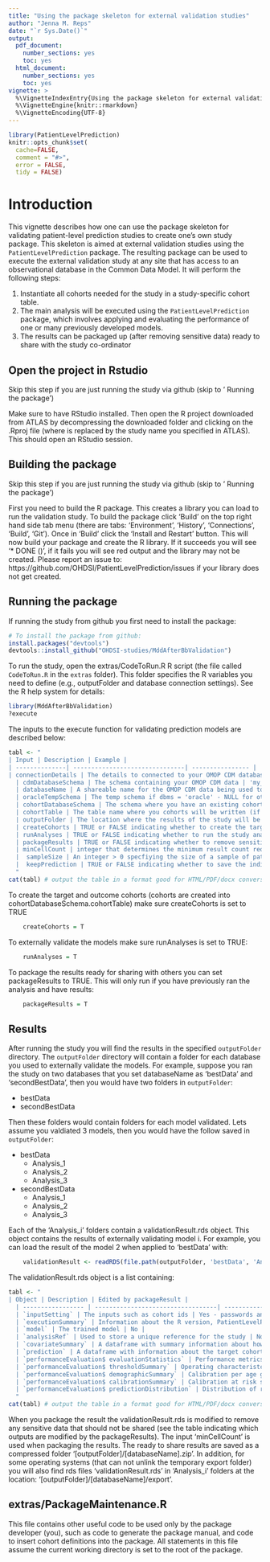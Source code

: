 ---
title: "Using the package skeleton for external validation studies"
author: "Jenna M. Reps"
date: "`r Sys.Date()`"
output:
  pdf_document:
    number_sections: yes
    toc: yes
  html_document:
    number_sections: yes
    toc: yes
vignette: >
  %\VignetteIndexEntry{Using the package skeleton for external validation studies}
  %\VignetteEngine{knitr::rmarkdown}
  %\VignetteEncoding{UTF-8}
---

```{r, echo = FALSE, message = FALSE, warning = FALSE}
library(PatientLevelPrediction)
knitr::opts_chunk$set(
  cache=FALSE,
  comment = "#>",
  error = FALSE,
  tidy = FALSE)
```
# Introduction

This vignette describes how one can use the package skeleton for validating patient-level prediction studies to create one's own study package. This skeleton is aimed at external validation studies using the `PatientLevelPrediction` package. The resulting package can be used to execute the external validation study at any site that has access to an observational database in the Common Data Model. It will perform the following steps:

1. Instantiate all cohorts needed for the study in a study-specific cohort table.
2. The main analysis will be executed using the `PatientLevelPrediction` package, which involves applying and evaluating the performance of one or many previously developed models.
3. The results can be packaged up (after removing sensitive data) ready to share with the study co-ordinator


## Open the project in Rstudio
Skip this step if you are just running the study via github (skip to ' Running the package')

Make sure to have RStudio installed.  Then open the R project downloaded from ATLAS by decompressing the downloaded folder and clicking on the <MddAfterBbValidation>.Rproj file (where <MddAfterBbValidation> is replaced by the study name you specified in ATLAS).  This should open an RStudio session.

## Building the package
Skip this step if you are just running the study via github (skip to ' Running the package') 

First you need to build the R package.  This creates a library you can load to run the validation study.  To build the package click 'Build' on the top right hand side tab menu (there are tabs: 'Environment', 'History', 'Connections', 'Build', 'Git').  Once in 'Build' click the 'Install and Restart' button.  This will now build your package and create the R library.  If it succeeds you will see '* DONE (<MddAfterBbValidation>)', if it fails you will see red output and the library may not be created.  Please report an issue to: https://github.com/OHDSI/PatientLevelPrediction/issues if your library does not get created.

## Running the package
If running the study from github you first need to install the package:
```{r eval=FALSE}
# To install the package from github:
install.packages("devtools")
devtools::install_github("OHDSI-studies/MddAfterBbValidation")
```

To run the study, open the extras/CodeToRun.R R script (the file called `CodeToRun.R` in the `extras` folder).  This folder specifies the R variables you need to define (e.g., outputFolder and database connection settings). See the R help system for details:

```{r eval=FALSE}
library(MddAfterBbValidation)
?execute
```

The inputs to the execute function for validating prediction models are described below:

```{r tableInputs, echo=FALSE, message=FALSE, warnings=FALSE, results='asis'}
tabl <- "
| Input | Description | Example |
| --------------| -------------------------------| ---------------- |
| connectionDetails | The details to connected to your OMOP CDM database - use DatabaseConnector package's createConnectionDetails() | createConnectionDetails( dbms = 'postgresql', server = 'database server', user = 'my username', password = 'donotshare', port = 'database port') |
  | cdmDatabaseSchema | The schema containing your OMOP CDM data | 'my_cdm_data.dbo' |
  | databaseName | A shareable name for the OMOP CDM data being used to validate the models | 'My data' |
  | oracleTempSchema | The temp schema if dbms = 'oracle' - NULL for other dbms | 'my_temp.dbo'|
  | cohortDatabaseSchema | The schema where you have an existing cohort table or where the package will create a cohort table and insert the study cohorts | 'scratch.dbo' |
  | cohortTable | The table name where you cohorts will be written (if creating the cohort pick an unused table name) | 'myTable'|
  | outputFolder | The location where the results of the study will be saved - if you also developed the model you can set this to the Validation folder where your model development results were saved | 'C:/predictingMI/Validation'|
  | createCohorts | TRUE or FALSE indicating whether to create the target population and outcome cohorts for the study | TRUE |
  | runAnalyses | TRUE or FALSE indicating whether to run the study analysis - developing and internally validating the models | TRUE |
  | packageResults | TRUE or FALSE indicating whether to remove sensitive counts (determined by the minCellCount input) or sensitive information from the results and creates a zipped file with results that are safe to share (saved to the outputFolder location).  Note: This requires running the study successfully first.  | TRUE |
  | minCellCount | integer that determines the minimum result count required when sharing the results. Any result table cells with counts < minCellCount are replaced with -1 to prevent identification issues with rare diseases | 10 |
  |  sampleSize | An integer > 0 specfiying the size of a sample of patients to extract from the target cohort.  The model will only be validated on the sample  - this is useful when the target cohort is large and you have limited time | 1000000 |
  |  keepPrediction | TRUE or FALSE indicating whether to save the individual predictions when applying the models to the target cohort (or sample) | TRUE |
  "
cat(tabl) # output the table in a format good for HTML/PDF/docx conversion
```


To create the target and outcome cohorts (cohorts are created into cohortDatabaseSchema.cohortTable) make sure createCohorts is set to TRUE
```{r eval=FALSE}
    createCohorts = T
```

To externally validate the models make sure runAnalyses is set to TRUE:
```{r eval=FALSE}
    runAnalyses = T
```

To package the results ready for sharing with others you can set packageResults to TRUE.  This will only run if you have previously ran the analysis and have results:
```{r eval=FALSE}
    packageResults = T
```


## Results
After running the study you will find the results in the specified `outputFolder` directory. The `outputFolder` directory will contain a folder for each database you used to externally validate the models.  For example, suppose you ran the study on two databases that you set databaseName as 'bestData' and 'secondBestData', then you would have two folders in `outputFolder`:

  - bestData
  - secondBestData
  
Then these folders would contain folders for each model validated.  Lets assume you valdiated 3 models, then you would have the follow saved in `outputFolder`:

  - bestData
    - Analysis_1
    - Analysis_2
    - Analysis_3
  - secondBestData
    - Analysis_1
    - Analysis_2
    - Analysis_3
    
Each of the 'Analysis_i' folders contain a validationResult.rds object. This object contains the results of externally validating model i.  For example, you can load the result of the model 2 when applied to 'bestData' with:
```{r eval=FALSE}
    validationResult <- readRDS(file.path(outputFolder, 'bestData', 'Analysis_2', 'validationResult.rds'))
```

The validationResult.rds object is a list containing:

```{r tablePlpResult, echo=FALSE, message=FALSE, warnings=FALSE, results='asis'}
tabl <- "
| Object | Description | Edited by packageResult |
  | ----------------- | ----------------------------------| -----------------|
  | `inputSetting` | The inputs such as cohort ids | Yes - passwords and database settings are removed |
  | `executionSummary` | Information about the R version, PatientLevelPrediction version and execution platform info | No |
  | `model` | The trained model | No |
  | `analysisRef` | Used to store a unique reference for the study | No |
  | `covariateSummary` | A dataframe with summary information about how often the covariates occured for those with and without the outcome | Yes - minCellCounts censored |
  | `prediction` | A dataframe with information about the target cohort and the prediction scores - only kept if keepPrediction = TRUE  | Yes - removed when sharing |
  | `performanceEvaluation$ evaluationStatistics` | Performance metrics and sizes | No |
  | `performanceEvaluation$ thresholdSummary` | Operating characteristcs @ 100 thresholds | Yes |
  | `performanceEvaluation$ demographicSummary` | Calibration per age group | Yes |
  | `performanceEvaluation$ calibrationSummary` | Calibration at risk score deciles | Yes |
  | `performanceEvaluation$ predictionDistribution` | Distribution of risk score for those with and without the outcome | Yes |
  "
cat(tabl) # output the table in a format good for HTML/PDF/docx conversion
```

When you package the result the validationResult.rds is modified to remove any sensitive data that should not be shared (see the table indicating which outputs are modified by the packageResults).  The input 'minCellCount' is used when packaging the results.  The ready to share results are saved as a compressed folder '[outputFolder]/[databaseName].zip'.  In addition, for some operating systems (that can not unlink the temporary export folder) you will also find rds files 'validationResult.rds' in 'Analysis_i' folders at the location: '[outputFolder]/[databaseName]/export'. 

## extras/PackageMaintenance.R
This file contains other useful code to be used only by the package developer (you), such as code to generate the package manual, and code to insert cohort definitions into the package. All statements in this file assume the current working directory is set to the root of the package.



